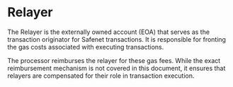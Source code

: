 # Relayer

The Relayer is the externally owned account (EOA) that serves as the transaction originator for Safenet transactions. 
It is responsible for fronting the gas costs associated with executing transactions. 

The processor reimburses the relayer for these gas fees. While the exact reimbursement mechanism is not covered in this document, it ensures that relayers are compensated for their role in transaction execution.